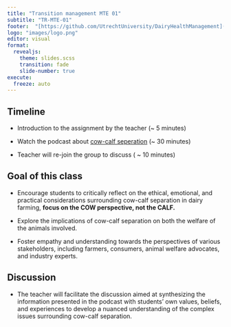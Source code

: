 ```yaml
---
title: "Transition management MTE 01"
subtitle: "TR-MTE-01"
footer:  "[https://github.com/UtrechtUniversity/DairyHealthManagement](https://github.com/UtrechtUniversity/DairyHealthManagement)"
logo: "images/logo.png"
editor: visual
format: 
  revealjs: 
    theme: slides.scss
    transition: fade
    slide-number: true
execute:
  freeze: auto
---
```


## **Timeline**

-   Introduction to the assignment by the teacher (\~ 5 minutes)

-   Watch the podcast about [cow-calf seperation](https://www.youtube.com/watch?v=4mtLFCdYqw0) (\~ 30 minutes)

-   Teacher will re-join the group to discuss ( \~ 10 minutes)

## Goal of this class

-   Encourage students to critically reflect on the ethical, emotional, and practical considerations surrounding cow-calf separation in dairy farming, **focus on the COW perspective, not the CALF.**

-   Explore the implications of cow-calf separation on both the welfare of the animals involved.

-   Foster empathy and understanding towards the perspectives of various stakeholders, including farmers, consumers, animal welfare advocates, and industry experts.

## **Discussion**

-   The teacher will facilitate the discussion aimed at synthesizing the information presented in the podcast with students' own values, beliefs, and experiences to develop a nuanced understanding of the complex issues surrounding cow-calf separation.
